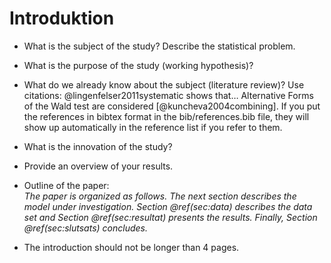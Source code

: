<!-- # Introduction -->
# Introduktion

* What is the subject of the study? Describe the statistical problem.

* What is the purpose of the study (working hypothesis)?

* What do we already know about the subject (literature review)? Use citations:
  @lingenfelser2011systematic shows that... Alternative Forms of the Wald test are
  considered [@kuncheva2004combining]. If you put the references in bibtex format in the bib/references.bib file, they will show up automatically in the reference list if you refer to them.
  
* What is the innovation of the study?

* Provide an overview of your results.

* Outline of the paper:\
  _The paper is organized as follows. The next section describes the model
  under investigation. Section \@ref(sec:data) describes the data set
  and Section \@ref(sec:resultat) presents the results. Finally, Section
  \@ref(sec:slutsats) concludes._
* The introduction should not be longer than 4 pages.
